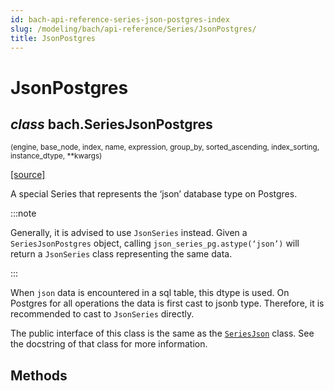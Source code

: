 ```yaml
---
id: bach-api-reference-series-json-postgres-index
slug: /modeling/bach/api-reference/Series/JsonPostgres/
title: JsonPostgres
---
```


# JsonPostgres

<div className="class">

## <span className="type-annotation"><em>class</em></span> <span className="additional-name">bach.</span><span className="name">SeriesJsonPostgres</span>

<small className="parameter-list">(<span className="parameter" id="engine">engine</span>, <span className="parameter" id="base_node">base_node</span>, <span className="parameter" id="index">index</span>, <span className="parameter" id="name">name</span>, <span className="parameter" id="expression">expression</span>, <span className="parameter" id="group_by">group_by</span>, <span className="parameter" id="sorted_ascending">sorted_ascending</span>, <span className="parameter" id="index_sorting">index_sorting</span>, <span className="parameter" id="instance_dtype">instance_dtype</span>, <span className="parameter" id="**">\*\*kwargs</span>)</small>


&#8203;<span className="view-source">[[source]](https://github.com/objectiv/objectiv-analytics/blob/main/bach/bach/series/series_json.py)</span>

<div className="content">

A special Series that represents the ‘json’ database type on Postgres.

:::note

Generally, it is advised to use `JsonSeries` instead. Given a `SeriesJsonPostgres` object,
calling `json_series_pg.astype(‘json’)` will return a `JsonSeries` class representing the same data.


:::

When `json` data is encountered in a sql table, this dtype is used. On Postgres for all operations the
data is first cast to jsonb type. Therefore, it is recommended to cast to `JsonSeries` directly.

The public interface of this class is the same as the [`SeriesJson`](/modeling/bach/api-reference/Series/Json/index.mdx#bach.SeriesJson) class. See the docstring
of that class for more information.


</div>


</div>

## Methods

<div className="table-autosummary">

|                                                   |                                                                                                                                                                                                     |
| ------------------------------------------------- | -------------------------------------------------------------------------------------------------------------------------------------------------------------------------------------------------- |


</div>
